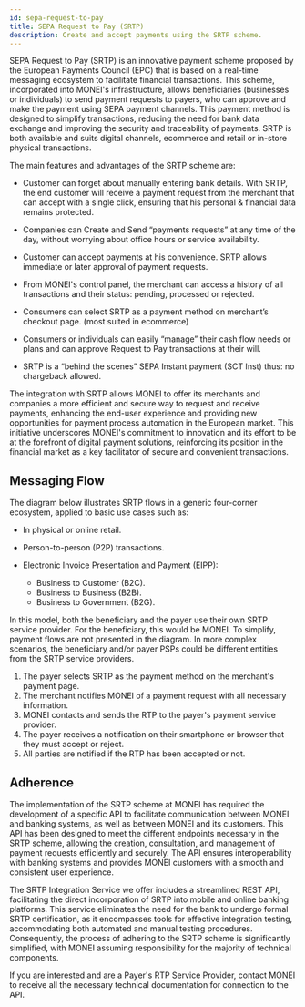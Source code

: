 ```yaml
---
id: sepa-request-to-pay
title: SEPA Request to Pay (SRTP)
description: Create and accept payments using the SRTP scheme.
---
```


SEPA Request to Pay (SRTP) is an innovative payment scheme proposed by the European Payments Council (EPC) that is based on a real-time messaging ecosystem to facilitate financial transactions. This scheme, incorporated into MONEI's infrastructure, allows beneficiaries (businesses or individuals) to send payment requests to payers, who can approve and make the payment using SEPA payment channels. This payment method is designed to simplify transactions, reducing the need for bank data exchange and improving the security and traceability of payments. SRTP is both available and suits digital channels, ecommerce and retail or in-store physical transactions.

The main features and advantages of the SRTP scheme are:

- Customer can forget about manually entering bank details. With SRTP, the end customer will receive a payment request from the merchant that can accept with a single click, ensuring that his personal & financial data remains protected.

- Companies can Create and Send “payments requests”  at any time of the day, without worrying about office hours or service availability. 

- Customer can accept payments at his convenience. SRTP allows immediate or later approval of payment requests.

- From MONEI's control panel, the merchant can access a history of all transactions and their status: pending, processed or rejected.

- Consumers can select SRTP as a payment method on merchant’s checkout page. (most suited in ecommerce)

- Consumers or individuals can easily “manage” their cash flow needs or plans and can approve Request to Pay transactions at their will.

- SRTP is a “behind the scenes” SEPA Instant payment (SCT Inst) thus: no chargeback allowed.

The integration with SRTP allows MONEI to offer its merchants and companies a more efficient and secure way to request and receive payments, enhancing the end-user experience and providing new opportunities for payment process automation in the European market. This initiative underscores MONEI's commitment to innovation and its effort to be at the forefront of digital payment solutions, reinforcing its position in the financial market as a key facilitator of secure and convenient transactions.

## Messaging Flow

The diagram below illustrates SRTP flows in a generic four-corner ecosystem, applied to basic use cases such as:

- In physical or online retail.

- Person-to-person (P2P) transactions.

- Electronic Invoice Presentation and Payment (EIPP):
  - Business to Customer (B2C).
  - Business to Business (B2B).
  - Business to Government (B2G).

In this model, both the beneficiary and the payer use their own SRTP service provider. For the beneficiary, this would be MONEI. To simplify, payment flows are not presented in the diagram. In more complex scenarios, the beneficiary and/or payer PSPs could be different entities from the SRTP service providers.




1. The payer selects SRTP as the payment method on the merchant's payment page.
2. The merchant notifies MONEI of a payment request with all necessary information.
3. MONEI contacts and sends the RTP to the payer's payment service provider.
4. The payer receives a notification on their smartphone or browser that they must accept or reject.
5. All parties are notified if the RTP has been accepted or not.

## Adherence

The implementation of the SRTP scheme at MONEI has required the development of a specific API to facilitate communication between MONEI and banking systems, as well as between MONEI and its customers. This API has been designed to meet the different endpoints necessary in the SRTP scheme, allowing the creation, consultation, and management of payment requests efficiently and securely. The API ensures interoperability with banking systems and provides MONEI customers with a smooth and consistent user experience.

The SRTP Integration Service we offer includes a streamlined REST API, facilitating the direct incorporation of SRTP into mobile and online banking platforms. This service eliminates the need for the bank to undergo formal SRTP certification, as it encompasses tools for effective integration testing, accommodating both automated and manual testing procedures. Consequently, the process of adhering to the SRTP scheme is significantly simplified, with MONEI assuming responsibility for the majority of technical components.

If you are interested and are a Payer's RTP Service Provider, contact MONEI to receive all the necessary technical documentation for connection to the API.


